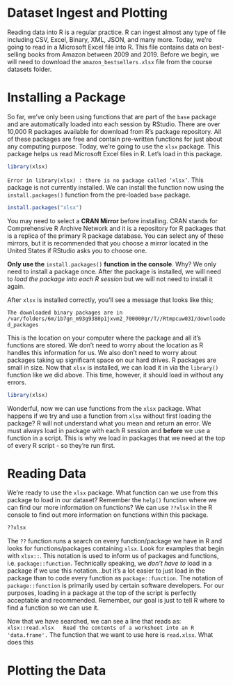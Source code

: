 # Dataset Ingest and Plotting

Reading data into R is a regular practice. R can ingest almost any type of file including CSV, Excel, Binary, XML, JSON, and many more. Today, we're going to read in a Microsoft Excel file into R. This file contains data on best-selling books from Amazon between 2009 and 2019. Before we begin, we will need to download the `amazon_bestsellers.xlsx` file from the course datasets folder. 

# Installing a Package

So far, we've only been using functions that are part of the `base` package and are automatically loaded into each session by RStudio. There are over 10,000 R packages available for download from R's package repository. All of these packages are free and contain pre-written functions for just about any computing purpose. Today, we're going to use the `xlsx` package. This package helps us read Microsoft Excel files in R. Let's load in this package.

```r
library(xlsx)
```

`Error in library(xlsx) : there is no package called ‘xlsx’`. This package is not currently installed. We can install the function now using the `install.packages()` function from the pre-loaded `base` package.


```r
install.packages("xlsx")
```

You may need to select a **CRAN Mirror** before installing. CRAN stands for Comprehensive R Archive Network and it is a repository for R packages that is a replica of the primary R package database. You can select any of these mirrors, but it is recommended that you choose a mirror located in the United States if RStudio asks you to choose one.

**Only use the** `install.packages()` **function in the console**. Why? We only need to install a package once. After the package is installed, we will need to *load the package into each R session* but we will not need to install it again.  

After `xlsx` is installed correctly, you'll see a message that looks like this;

`The downloaded binary packages are in /var/folders/6m/1b7gn_m93g9380p1jxvm2_700000gr/T//Rtmpcuw03I/downloaded_packages`

This is the location on your computer where the package and all it's functions are stored. We don't need to worry about the location as R handles this information for us. We also don't need to worry about packages taking up significant space on our hard drives. R packages are small in size. Now that `xlsx` is installed, we can load it in via the `library()` function like we did above. This time, however, it should load in without any errors. 

```r
library(xlsx)
```

Wonderful, now we can use functions from the `xlsx` package. What happens if we try and use a function from `xlsx` without first loading the package? R will not understand what you mean and return an error. We must always load in package with each R session and **before** we use a function in a script. This is why we load in packages that we need at the top of every R script - so they're run first. 

# Reading Data

We're ready to use the `xlsx` package. What function can we use from this package to load in our dataset? Remember the `help()` function where we can find our more information on functions? We can use `??xlsx` in the R console to find out more information on functions within this package. 

```r
??xlsx
```

The `??` function runs a search on every function/package we have in R and looks for functions/packages containing `xlsx`. Look for examples that begin with `xlsx::`. This notation is used to inform us of packages and functions, i.e. `package::function`. Technically speaking, we *don't have to* load in a package if we use this notation...but it's a lot easier to just load in the package than to code every function as `package::function`. The notation of `package::function` is primarily used by certain software developers. For our purposes, loading in a package at the top of the script is perfectly acceptable and recommended. Remember, our goal is just to tell R where to find a function so we can use it.

Now that we have searched, we can see a line that reads as: `xlsx::read.xlsx   Read the contents of a worksheet into an R 'data.frame'.` The function that we want to use here is `read.xlsx`. What does this 






# Plotting the Data












